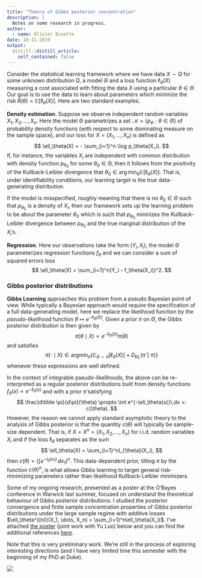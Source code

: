 ```yaml
---
title: "Theory of Gibbs posterior concentration"
description: |
  Notes on some research in progress.
author:
  - name: Olivier Binette
date: 10-11-2019
output:
  distill::distill_article:
    self_contained: false
---
```


Consider the statistical learning framework where we have data $X\sim Q$ for some unknown distribution $Q$, a model $\Theta$ and a loss function $\ell_\theta(X)$ measuring a cost associated with fitting the data $X$ using a particular $\theta\in\Theta$. Our goal is to use the data to learn about parameters which minimize the risk $R(\theta) = \mathbb{E}[\ell_\theta(X)]$. Here are two standard examples.

**Density estimation.** Suppose we observe independent random variables $X_1, X_2, \dots, X_n$. Here the model $\Theta$ parametrizes a set $\mathcal{M} = \{p_\theta : \theta \in \Theta \}$ of probability density functions (with respect to some dominating measure on the sample space), and our loss for $X = (X_1, \dots, X_n)$ is defined as
$$
\ell_\theta(X) = - \sum_{i=1}^n \log p_\theta(X_i).
$$
If, for instance, the variables $X_i$ are independent with common distribution with density function $p_{\theta_0}$ for some $\theta_0 \in \mathbb{\Theta}$, then it follows from the positivity of the Kullback-Leibler divergence that $\theta_0 \in \arg\min _ \theta \mathbb{E}[\ell _ \theta(X)]$. That is, under identifiability conditions, our learning target is the true data-generating distribution.

If the model is misspecified, roughly meaning that there is no $\theta_0\in \Theta$ such that $p_{\theta_0}$ is a density of $X_i$, then our framework sets up the learning problem to be about the parameter $\theta_0$ which is such that $p_{\theta_0}$ mininizes the Kullback-Leibler divergence between $p_{\theta_0}$ and the true marginal distribution of the $X_i$'s.

**Regression.** Here our observations take the form $(Y_i, X_i)$, the model $\Theta$ parameterizes regression functions $f_\theta$ and we can consider a sum of squared errors loss
$$
\ell_\theta(X) = \sum_{i=1}^n(Y_i - f_\theta(X_i))^2.
$$

### Gibbs posterior distributions

**Gibbs Learning** approaches this problem from a pseudo Bayesian point of view. While typically a Bayesian approach would require the specification of a full data-generating model, here we replace the likelihood function by the *pseudo-likelihood* function $\theta \mapsto e^{-\ell_\theta(X)}$. Given a prior $\pi$ on $\Theta$, the Gibbs posterior distribution is then given by
$$
\pi(\theta \mid X) \propto e^{-\ell_\theta(X)} \pi(\theta)
$$
and satisfies
$$
\pi(\cdot \mid X) \in \text{argmin}_{\hat \pi} \left\{ \mathbb{E}_{\theta \sim \hat \pi}[\ell_\theta(X)] + D_{\text{KL}}(\hat \pi \mid \pi) \right\}
$$
whenever these expressions are well defined. 

In the context of integrable pseudo-likelihoods, the above can be re-interpreted as a regular posterior distributions built from density functions $f _ \theta(x) \propto e^{-\ell _ \theta(x)}$ and with a prior $\tilde \pi$ satisfying
$$
\frac{d\tilde \pi}{d\pi}(\theta) \propto \int e^{-\ell_\theta(x)}\,dx =: c(\theta).
$$
However, the reason we cannot apply standard asymptotic theory to the analysis of Gibbs posterior is that the quantity $c(\theta)$ will typically be sample-size dependent. That is, if $X=X^n=(X_1, X_2, \dots, X_n)$ for i.i.d. random variables $X_i$ and if the loss $\ell_\theta$ separates as the sum
$$
\ell_\theta(X) = \sum_{i=1}^nl_{\theta}(X_i),
$$
then $c(\theta) = \left(\int e^{-l_\theta(x_1)} \, dx_1\right)^n$. This data-dependent prior, tilting $\pi$ by the function $c(\theta)^n$, is what allows Gibbs learning to target general risk-minimizing parameters rather than likelihood Kullback-Leibler minimizers.

Some of my ongoing research, presented as a poster at the O'Bayes conference in Warwick last summer, focused on understand the theoretical behaviour of Gibbs posterior distributions. I studied the posterior convergence and finite sample concentration properties of Gibbs posterior distributions under the large sample regime with additive losses $\ell_\theta^{(n)}(X_1, \dots, X_n) = \sum_{i=1}^n\ell_\theta(X_i)$. I've attached [the poster](http://olivierbinette.github.io/blog/media/2019-10-11/poster.pdf) (joint work with Yu Luo) below and you can find the additional references [here](http://olivierbinette.github.io/blog/media/2019-10-11/references.pdf).

Note that this is very preliminary work. We're still in the process of exploring interesting directions (and I have very limited time this semester with the beginning of my PhD at Duke).

![](poster.png)


